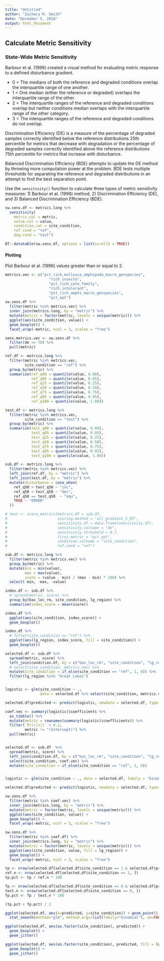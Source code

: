 ```yaml
---
title: "Untitled"
author: "Zachary M. Smith"
date: "December 5, 2018"
output: html_document
---
```




## Calculate Metric Sensitivity

### State-Wide Metric Sensitivity

Barbour et al. (1996) created a visual method for evaluating metric response to a defined disturbance gradient.

* 0 = The medians of both the reference and degraded conditions overlap the interquartile range of one another.
* 1 = One median (either the reference or degraded) overlaps the interquartile range of the other.
* 2 = The interquartile ranges of the reference and degraded conditions overlap but neither conditions median overlaps with the interquartile range of the other category.
* 3 = The interquartile ranges of the reference and degraded conditions do not overlap.

Discrimination Efficiency (DE) is a measure of the percentage of degraded samples correctly identified below the reference distributions 25th percentile for metrics that decrease with degradation or the percentage of degraded samples correctly identified above the reference distributions 75th percentile for metrics that increase with disturbance.

Balanced Discrimination Efficiency (BDE) attempts to update the DE method by throwing more computation power at the problem. BDE tests multiple thresholds for separating the reference and degraded distributions in an attempt to find the best separation point.

Use the `sensitivity()` function to calculate three types of metric sensitivity measures: 1) Barbour et al. (1996) method, 2) Discrimination Efficiency (DE), and 3) Balanced Discrimination Efficiency (BDE). 
```r
sw.sens.df <- metrics.long %>% 
  sensitivity(
    metric.col = metric,
    value.col = value,
    condition.col = site_condition,
    ref.cond = "ref",
    deg.cond = "test")

DT::datatable(sw.sens.df, options = list(scrollX = TRUE))
```

#### Plotting

Plot Barbour et al. (1996) values greater than or equal to 2.
```r
metrics.vec <- c("pct_rich_mollusca_amphipoda_macro_genspecies",
                    "rich_insecta",
                    "pct_rich_cote_family",
                    "rich_intolerant",
                    "pct_rich_amphi_macro_genspecies",
                    "pct_ept")
sw.sens.df %>% 
  filter(metric %in% metrics.vec) %>% 
  inner_join(metrics.long, by = "metric") %>% 
  mutate(metric = factor(metric, levels = unique(metric))) %>% 
  ggplot(aes(site_condition, value)) +
  geom_boxplot() +
  facet_wrap(~metric, ncol = 3, scales = "free")
```



```r
sens.metrics.vec <- sw.sens.df %>% 
  filter(de >= 70) %>% 
  pull(metric)

```

```r
ref.df <- metrics.long %>% 
  filter(metric %in% metrics.vec,
         site_condition == "ref") %>% 
  group_by(metric) %>% 
  summarize(ref_q00 = quantile(value, 0.00),
            ref_q05 = quantile(value, 0.05),
            ref_q25 = quantile(value, 0.25),
            ref_q50 = quantile(value, 0.50),
            ref_q75 = quantile(value, 0.75),
            ref_q95 = quantile(value, 0.95),
            ref_q100 = quantile(value, 1.00))

test.df <- metrics.long %>% 
  filter(metric %in% metrics.vec,
         site_condition == "test") %>% 
  group_by(metric) %>% 
  summarize(test_q00 = quantile(value, 0.00),
            test_q05 = quantile(value, 0.05),
            test_q25 = quantile(value, 0.25),
            test_q50 = quantile(value, 0.50),
            test_q75 = quantile(value, 0.75),
            test_q95 = quantile(value, 0.95),
            test_q100 = quantile(value, 1.00))
```

```r
sub.df <- metrics.long %>% 
  filter(metric %in% metrics.vec) %>% 
  left_join(ref.df, by = "metric") %>% 
  left_join(test.df, by = "metric") %>% 
  mutate(disturbance = case_when(
    ref_q50 > test_q50 ~ "inc",
    ref_q50 < test_q50 ~ "dec",
    ref_q50 == test_q50  ~ "equ",
    TRUE ~ "ERROR"
  ))

# test <- score_metrics(metrics.df = sub.df,
#                       scoring.method = "all_gradient_5_95",
#                       sensitivity.df = data.frame(sensitivity.df),
#                       sensitivity.colname = "de",
#                       sensitivity.threshold = 0.7,
#                       first.metric = "pct_ept",
#                       condition.colname = "site_condition",
#                       ref.cond = "ref")
```

```r
sub.df <- metrics.long %>% 
  filter(metric %in% metrics.vec) %>% 
  group_by(metric) %>% 
  mutate(min = min(value),
         max = max(value),
         score = (value - min) / (max - min) * 100) %>% 
  select(-min, -max, -value)

index.df <- sub.df %>% 
  # spread(metric, score) %>% 
  group_by(bas_loc_rm, site_condition, lg_region) %>% 
  summarise(index_score = mean(score))
```

```r
index.df %>% 
  ggplot(aes(site_condition, index_score)) +
  geom_boxplot() 
```

```r
index.df %>% 
  # filter(site_condition == "ref") %>% 
  ggplot(aes(lg_region, index_score, fill = site_condition)) +
  geom_boxplot()
```



```r
selected.df <- sub.df %>% 
  spread(metric, score) %>% 
  left_join(condition.df, by = c("bas_loc_rm", "site_condition", "lg_region")) %>% 
  # select(site_condition, metrics.vec) %>% 
  mutate(site_condition = if_else(site_condition == "ref", 1, 0)) %>% 
  filter(lg_region %in% "Great Lakes")


logistic <- glm(site_condition ~ .,
                data = selected.df %>% select(site_condition, metrics.vec), family = "binomial")

selected.df$predicted <- predict(logistic, newdata = selected.df, type = "response")

coef.vec <- summary(logistic)$coefficients %>% 
  as_tibble() %>% 
  mutate(metric = rownames(summary(logistic)$coefficients)) %>% 
  filter(`Pr(>|z|)` < 0.1,
         metric != "(Intercept)") %>%
  pull(metric)


selected.df <- sub.df  %>% 
  spread(metric, score) %>% 
  left_join(condition.df, by = c("bas_loc_rm", "site_condition", "lg_region")) %>% 
  select(site_condition, coef.vec) %>% 
  mutate(site_condition = if_else(site_condition == "ref", 1, 0))


logistic <- glm(site_condition ~ ., data = selected.df, family = "binomial")

selected.df$predicted <- predict(logistic, newdata = selected.df, type="response")

```

```r
sw.sens.df %>% 
  filter(metric %in% coef.vec) %>% 
  inner_join(metrics.long, by = "metric") %>% 
  mutate(metric = factor(metric, levels = unique(metric))) %>% 
  ggplot(aes(site_condition, value)) +
  geom_boxplot() +
  facet_wrap(~metric, ncol = 3, scales = "free")
```

```r
sw.sens.df %>% 
  filter(metric %in% coef.df) %>% 
  inner_join(metrics.long, by = "metric") %>% 
  mutate(metric = factor(metric, levels = unique(metric))) %>% 
  ggplot(aes(site_condition, value, fill = lg_region)) +
  geom_boxplot() +
  facet_wrap(~metric, ncol = 3, scales = "free")
```

```r
tp <- nrow(selected.df[selected.df$site_condition == 1 & selected.df$predicted >= 0.5, ])
ref.n <- nrow(selected.df[selected.df$site_condition == 1, ])
tp.pct <- tp / ref.n * 100

fp <- nrow(selected.df[selected.df$site_condition == 0 & selected.df$predicted < 0.5, ])
test.n <- nrow(selected.df[selected.df$site_condition == 0, ])
fp.pct <- fp / test.n * 100

(tp.pct + fp.pct) / 2
```

```r
ggplot(selected.df, aes(x=predicted, y=site_condition)) + geom_point() + 
  stat_smooth(method="glm", method.args=list(family="binomial"), se=FALSE) 
```

```r
ggplot(selected.df, aes(as.factor(site_condition), predicted)) +
  geom_boxplot() +
  geom_jitter()
```


```r
ggplot(selected.df, aes(as.factor(site_condition), predicted, fill = lg_region)) +
  geom_boxplot() +
  geom_jitter()
```
